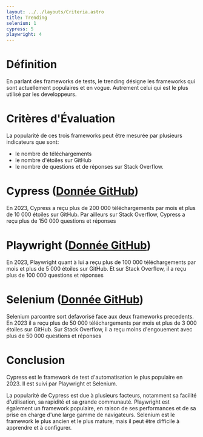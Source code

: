 ```yaml
---
layout: ../../layouts/Criteria.astro
title: Trending
selenium: 1
cypress: 5
playwright: 4
---
```



# Définition

En parlant des frameworks de tests, le trending désigne les frameworks qui sont actuellement populaires et en vogue. Autrement celui qui est le plus 
utilisé par les developpeurs.

# Critères d'Évaluation

La popularité de ces trois frameworks peut être mesurée par plusieurs indicateurs que sont:
- le nombre de téléchargements
- le nombre d'étoiles sur GitHub 
- le nombre de questions et de réponses sur Stack Overflow.

# Cypress ([Donnée GitHub]( https://github.com/topics/cypress))

<ThumbUpAlert>
    En 2023, Cypress a reçu plus de 200 000 téléchargements par mois et plus de 10 000 étoiles sur GitHub. Par ailleurs sur Stack Overflow, Cypress a reçu plus de 150 000 questions et réponses
</ThumbUpAlert>


# Playwright ([Donnée GitHub](https://github.com/topics/playwright))

<ThumbUpAlert>
    En 2023, Playwright quant à lui a reçu plus de 100 000 téléchargements par mois et plus de 5 000 étoiles sur GitHub. Et sur Stack Overflow, il a reçu plus de 100 000 questions et réponses
</ThumbUpAlert>


# Selenium ([Donnée GitHub](https://github.com/topics/selenium))

<ThumbDownAlert>
    Selenium parcontre sort defavorisé face aux deux frameworks precedents. En 2023 il a reçu plus de 50 000 téléchargements par mois et plus de 3 000 étoiles sur GitHub. 
    Sur Stack Overflow, il a reçu moins d'engouement avec plus de 50 000 questions et réponses
</ThumbDownAlert>

# Conclusion

Cypress est le framework de test d'automatisation le plus populaire en 2023. Il est suivi par Playwright et Selenium.

La popularité de Cypress est due à plusieurs facteurs, notamment sa facilité d'utilisation, sa rapidité et sa grande communauté. 
Playwright est également un framework populaire, en raison de ses performances et de sa prise en charge d'une large gamme de navigateurs. 
Selenium est le framework le plus ancien et le plus mature, mais il peut être difficile à apprendre et à configurer.

